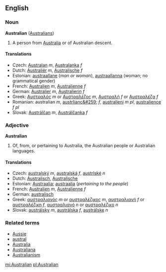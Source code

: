 ==English==
===Noun===
'''Australian''' ([[Australians]])

#A person from [[Australia]] or of Australian descent.

====Translations====
*Czech: [[Australan]] ''m'', [[Australanka]] ''f''
*Dutch: [[Australiër]] ''m'', [[Australische]] ''f''
*Estonian: [[austraallane]] (''man or woman''), [[austraallanna]] (woman; no grammatical gender)
*French: [[Australien]] ''m'', [[Australienne]] ''f''
*German: [[Australier]] ''m'', [[Australierin]] ''f''
*Greek: [[Αυστραλός]] ''m'' or [[Αυστραλέζος]] ''m'', [[Αυστραλή]] ''f'' or [[Αυστραλέζα]] ''f''
*Romanian: australian ''m'', [[austrlianc&#259;]] ''f'', [[australieni]] ''m pl'', [[australience]] ''f pl''
*Slovak: [[Austrálčan]] ''m'', [[Austrálčanka]] ''f''

===Adjective===
'''Australian'''

#Of, from, or pertaining to Australia, the Australian people or Australian languages.

====Translations====
*Czech: [[australský]] ''m'', [[australská]] ''f'', [[austrlské]] ''n''
*Dutch: [[Australisch]], [[Australische]]
*Estonian: [[Austraalia]]; [[austraalia]] (''pertaining to the people'') 
*French: [[Australien]] ''m'', [[Australienne]] ''f''
*German: [[australisch]]
*Greek: [[αυστραλιανός]] ''m'' or [[αυστραλέζικος]] ''m'', [[αυστραλιανή]] ''f'' or [[αυστραλέζικη]] ''f'', [[αυστραλιανό]] ''n'' or [[αυστραλέζικο]] ''n''
*Slovak: [[austrálsky]] ''m'', [[austrálska]] ''f'', [[austrálske]] ''n''

===Related terms===
*[[Aussie]]
*[[austral]]
*[[Australia]]
*[[Australiana]]
*[[Australianism]]

[[mi:Australian]]
[[pl:Australian]]